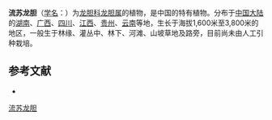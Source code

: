 {{Speciesbox
| name = 流苏龙胆
| status = 
| status_system = 
| image =
| genus = Gentiana
| species = panthaica
| authority = Prain et Burk.
}}

'''流苏龙胆'''（[[学名|学名]]：{{lang|la|''Gentiana panthaica''}}）为[[龙胆科|龙胆科]][[龙胆属|龙胆属]]的植物，是中国的特有植物。分布于[[中国大陆|中国大陆]]的[[湖南|湖南]]、[[广西|广西]]、[[四川|四川]]、[[江西|江西]]、[[贵州|贵州]]、[[云南|云南]]等地，生长于海拔1,600米至3,800米的地区，一般生于林缘、灌丛中、林下、河滩、山坡草地及路旁，目前尚未由人工引种栽培。

== 参考文献 ==
<div class="references-small">
* {{cite web| url =http://www.bioinfo.cn/db05/KmzwSpecies.php?action=view&id=8096| title =流苏龙胆| work =《中国高等植物数据库全库》| publisher =中国科学院微生物研究所| author =昆明植物研究所| accessdate =2009-02-24| deadurl =yes| archiveurl =https://web.archive.org/web/20160305002339/http://www.bioinfo.cn/db05/KmzwSpecies.php?action=view&id=8096| archivedate =2016-03-05}}
</div>
{{Taxonbar|from=Q11147943}}

[[Category:龙胆属|流苏龙胆]]


{{植物小作品}}
